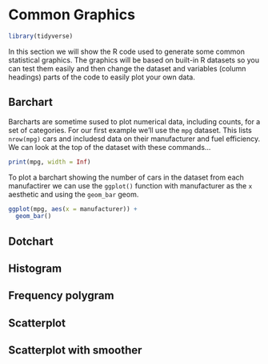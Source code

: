 # Common Graphics {#common_graphics}

```r
library(tidyverse)
```


In this section we will show the R code used to generate some common statistical graphics. The graphics will be based on built-in R datasets so you can test them easily and then change the dataset and variables (column headings) parts of the code to easily plot your own data.

## Barchart

Barcharts are sometime sused to plot numerical data, including counts,  for a set of categories. For our first example we'll use the `mpg` dataset. This lists `nrow(mpg)` cars and includesd data on their manufacturer and fuel efficiency. We can look at the top of the dataset with these commands...

```r
print(mpg, width = Inf)
```

To plot a barchart showing the number of cars in the dataset from each manufactirer we can use the `ggplot()` function with manufacturer as the `x` aesthetic and using the `geom_bar` geom.

```r
ggplot(mpg, aes(x = manufacturer)) +
  geom_bar()
```


## Dotchart
## Histogram
## Frequency polygram
## Scatterplot
## Scatterplot with smoother
